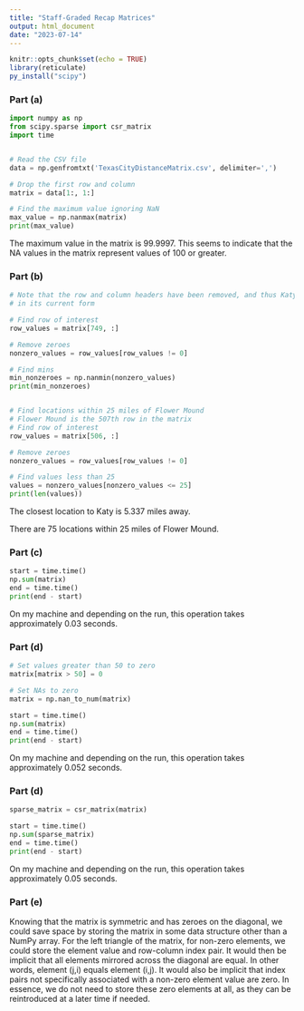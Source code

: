 ---
title: "Staff-Graded Recap Matrices"
output: html_document
date: "2023-07-14"
---

```{r setup, include=FALSE}
knitr::opts_chunk$set(echo = TRUE)
library(reticulate)
py_install("scipy")
```

### Part (a)
```{python}
import numpy as np
from scipy.sparse import csr_matrix
import time


# Read the CSV file
data = np.genfromtxt('TexasCityDistanceMatrix.csv', delimiter=',')

# Drop the first row and column
matrix = data[1:, 1:]

# Find the maximum value ignoring NaN
max_value = np.nanmax(matrix)
print(max_value)

```

The maximum value in the matrix is 99.9997. This seems to indicate that the NA values in the matrix represent values of 100 or greater.


### Part (b)
```{python}
# Note that the row and column headers have been removed, and thus Katy is the 750th row in the matrix
# in its current form

# Find row of interest
row_values = matrix[749, :]

# Remove zeroes
nonzero_values = row_values[row_values != 0]

# Find mins
min_nonzeroes = np.nanmin(nonzero_values)
print(min_nonzeroes)


# Find locations within 25 miles of Flower Mound
# Flower Mound is the 507th row in the matrix
# Find row of interest
row_values = matrix[506, :]

# Remove zeroes
nonzero_values = row_values[row_values != 0]

# Find values less than 25
values = nonzero_values[nonzero_values <= 25]
print(len(values))

```

The closest location to Katy is 5.337 miles away.

There are 75 locations within 25 miles of Flower Mound.


### Part (c)
```{python, echo = FALSE}
start = time.time()
np.sum(matrix)
end = time.time()
print(end - start)
```

On my machine and depending on the run, this operation takes approximately 0.03 seconds.


### Part (d)
```{python}
# Set values greater than 50 to zero
matrix[matrix > 50] = 0

# Set NAs to zero
matrix = np.nan_to_num(matrix)

start = time.time()
np.sum(matrix)
end = time.time()
print(end - start)
```

On my machine and depending on the run, this operation takes approximately 0.052 seconds.


### Part (d)
```{python}
sparse_matrix = csr_matrix(matrix)

start = time.time()
np.sum(sparse_matrix)
end = time.time()
print(end - start)

```

On my machine and depending on the run, this operation takes approximately 0.05 seconds.


### Part (e)
Knowing that the matrix is symmetric and has zeroes on the diagonal, we could save space by storing the matrix in some data structure other than a NumPy array. For the left triangle of the matrix, for non-zero elements, we could store the element value and row-column index pair. It would then be implicit that all elements mirrored across the diagonal are equal. In other words, element (j,i) equals element (i,j). It would also be implicit that index pairs not specifically associated with a non-zero element value are zero. In essence, we do not need to store these zero elements at all, as they can be reintroduced at a later time if needed.
